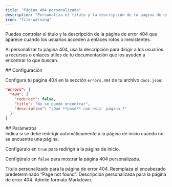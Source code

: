 ```yaml
---
title: "Página 404 personalizada"
description: "Personaliza el título y la descripción de tu página de error 404"
icon: "file-warning"
---
```


Puedes controlar el título y la descripción de la página de error 404 que aparece cuando los usuarios acceden a enlaces rotos o inexistentes.

Al personalizar tu página 404, usa la descripción para dirigir a los usuarios a recursos o enlaces útiles de tu documentación que los ayuden a encontrar lo que buscan.

<div id="configuration">
  ## Configuración
</div>

Configura tu página 404 en la sección `errors.404` de tu archivo `docs.json`:

```json
"errors": {
  "404": {
    "redirect": false,
    "title": "No se puede encontrar",
    "description": "¿Qué **pasó** con esta _página_?"
  }
}
```


<div id="parameters">
  ## Parámetros
</div>

<ResponseField name="redirect" type="boolean">
  Indica si se debe redirigir automáticamente a la página de inicio cuando no se encuentre una página.
  
  Configúralo en `true` para redirigir a la página de inicio.

  Configúralo en `false` para mostrar la página 404 personalizada.
</ResponseField>

<ResponseField name="title" type="string">
  Título personalizado para la página de error 404. Reemplaza el encabezado predeterminado “Page not found”.
</ResponseField>

<ResponseField name="description" type="string">
  Descripción personalizada para la página de error 404. Admite formato Markdown.
</ResponseField>